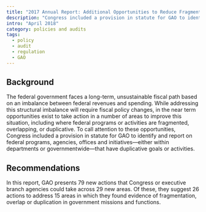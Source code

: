 ```yaml
---
title: "2017 Annual Report: Additional Opportunities to Reduce Fragmentation, Overlap, and Duplication and Achieve Other Financial Benefits"
description: "Congress included a provision in statute for GAO to identify and report on federal programs, agencies, offices and initiatives—either within departments or governmentwide—that have duplicative goals or activities."
intro: "April 2018"
category: policies and audits
tags:
  - policy
  - audit
  - regulation
  - GAO
---
```



<LinkButton link="https://www.gao.gov/products/GAO-18-371SP" text="View Full Audit" />

## Background

The federal government faces a long-term, unsustainable fiscal path based on an imbalance between federal revenues and spending. While addressing this structural imbalance will require fiscal policy changes, in the near term opportunities exist to take action in a number of areas to improve this situation, including where federal programs or activities are fragmented, overlapping, or duplicative. To call attention to these opportunities, Congress included a provision in statute for GAO to identify and report on federal programs, agencies, offices and initiatives—either within departments or governmentwide—that have duplicative goals or activities.

## Recommendations

In this report, GAO presents 79 new actions that Congress or executive branch agencies could take across 29 new areas. Of these, they suggest 26 actions to address 15 areas in which they found evidence of fragmentation, overlap or duplication in government missions and functions. 
